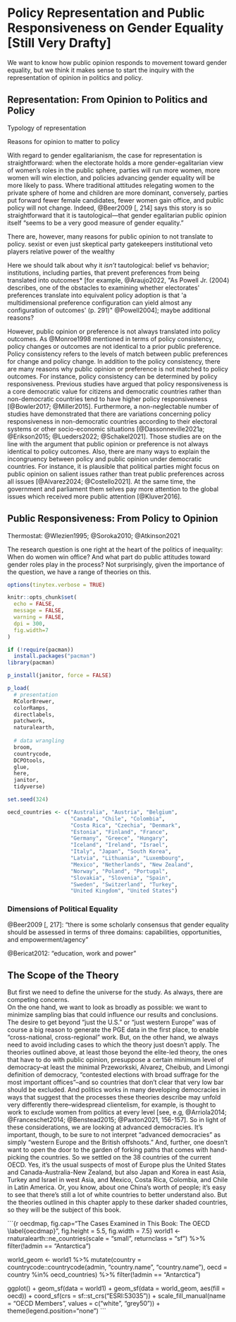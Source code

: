 # Policy Representation and Public Responsiveness on Gender Equality [Still Very Drafty]

We want to know how public opinion responds to movement toward gender equality, but we think it makes sense to start the inquiry with the representation of opinion in politics and policy. 

## Representation: From Opinion to Politics and Policy

Typology of representation

Reasons for opinion to matter to policy

With regard to gender egalitarianism, the case for representation is straightforward: when the electorate holds a more gender-egalitarian view of women's roles in the public sphere, parties will run more women, more women will win election, and policies advancing gender equality will be more likely to pass.
Where traditional attitudes relegating women to the private sphere of home and children are more dominant, conversely, parties put forward fewer female candidates, fewer women gain office, and public policy will not change.
Indeed, @Beer2009 [, 214] says this story is so straightforward that it is tautological---that gender egalitarian public opinion itself "seems to be a very good measure of gender equality."

There are, however, many reasons for public opinion to not translate to policy.
sexist or even just skeptical party gatekeepers
institutional veto players
relative power of the wealthy

Here we should talk about why it _isn't_ tautological: belief vs behavior; institutions, including parties, that prevent preferences from being translated into outcomes* [for example, @Araujo2022, "As Powell Jr. (2004) describes, one of the obstacles to examining whether electorates' preferences translate into equivalent policy adoption is that 'a multidimensional preference configuration can yield almost any configuration of outcomes' (p. 291)" @Powell2004]; maybe additional reasons?

However, public opinion or preference is not always translated into policy outcomes. As @Monroe1998 mentioned in terms of policy consistency, policy changes or outcomes are not identical to a prior public preference. Policy consistency refers to the levels of match between public preferences for change and policy change.
In addition to the policy consistency, there are many reasons why public opinion or preference is not matched to policy outcomes. For instance, policy consistency can be determined by policy responsiveness. Previous studies have argued that policy responsiveness is a core democratic value for citizens and democratic countries rather than non-democratic countries tend to have higher policy responsiveness [@Bowler2017; @Miller2015]. Furthermore, a non-neglectable number of studies have demonstrated that there are variations concerning policy responsiveness in non-democratic countries according to their electoral systems or other socio-economic situations [@Dassonneville2021a; @Erikson2015; @Lueders2022; @Schakel2021]. Those studies are on the line with the argument that public opinion or preference is not always identical to policy outcomes. 
Also, there are many ways to explain the incongruency between policy and public opinion under democratic countries. For instance, it is plausible that political parties might focus on public opinion on salient issues rather than treat public preferences across all issues [@Alvarez2024; @Costello2021]. At the same time, the government and parliament them selves pay more attention to the global issues which received more public attention [@Kluver2016].


## Public Responsiveness: From Policy to Opinion

Thermostat: @Wlezien1995; @Soroka2010; @Atkinson2021

The research question is one right at the heart of the politics of inequality: When do women win office? And what part do public attitudes toward gender roles play in the process?
Not surprisingly, given the importance of the question, we have a range of theories on this.


```r
options(tinytex.verbose = TRUE)

knitr::opts_chunk$set(
  echo = FALSE,
  message = FALSE,
  warning = FALSE,
  dpi = 300,
  fig.width=7
)

if (!require(pacman))
  install.packages("pacman")
library(pacman)

p_install(janitor, force = FALSE)

p_load(
  # presentation
  RColorBrewer,
  colorRamps,
  directlabels,
  patchwork,
  naturalearth,
  
  # data wrangling
  broom,
  countrycode,
  DCPOtools,
  glue,
  here,
  janitor,
  tidyverse)

set.seed(324)

oecd_countries <- c("Australia", "Austria", "Belgium",
                    "Canada", "Chile", "Colombia",
                    "Costa Rica", "Czechia", "Denmark",
                    "Estonia", "Finland", "France", 
                    "Germany", "Greece", "Hungary",
                    "Iceland", "Ireland", "Israel",
                    "Italy", "Japan", "South Korea",
                    "Latvia", "Lithuania", "Luxembourg",
                    "Mexico", "Netherlands", "New Zealand",
                    "Norway", "Poland", "Portugal", 
                    "Slovakia", "Slovenia", "Spain",
                    "Sweden", "Switzerland", "Turkey", 
                    "United Kingdom", "United States")
```









### Dimensions of Political Equality
@Beer2009 [, 217]: "there is some scholarly consensus that gender equality should be assessed in terms of three domains: capabilities, opportunities, and empowerment/agency"

@Bericat2012: "education, work and power"


## The Scope of the Theory
But first we need to define the universe for the study.
As always, there are competing concerns.  
On the one hand, we want to look as broadly as possible: we want to minimize sampling bias that could influence our results and conclusions.
The desire to get beyond "just the U.S." or "just western Europe" was of course a big reason to generate the PGE data in the first place, to enable "cross-national, cross-regional" work.
But, on the other hand, we always need to avoid including cases to which the theory just doesn't apply.
The theories outlined above, at least those beyond the elite-led theory, the ones that have to do with public opinion, presuppose a certain minimum level of democracy--at least the minimal Przeworkski, Alvarez, Cheibub, and Limongi definition of democracy, "contested elections with broad suffrage for the most important offices"--and so countries that don't clear that very low bar should be excluded.
And politics works in many developing democracies in ways that suggest that the processes these theories describe may unfold very differently there--widespread clientelism, for example, is thought to work to exclude women from politics at every level [see, e.g, @Arriola2014; @Franceschet2014; @Benstead2015; @Paxton2021, 156-157].
So in light of these considerations, we are looking at advanced democracies.
It's important, though, to be sure to not interpret "advanced democracies" as simply "western Europe and the British offshoots."
And, further, one doesn't want to open the door to the garden of forking paths that comes with hand-picking the countries.
So we settled on the 38 countries of the current OECD.
Yes, it's the usual suspects of most of Europe plus the United States and 
Canada-Australia-New Zealand, but also Japan and Korea in east Asia, Turkey and Israel in west Asia, and Mexico, Costa Rica, Colombia, and Chile in Latin America.
Or, you know, about one China's worth of people; it's easy to see that there's still a lot of white countries to better understand also.
But the theories outlined in this chapter apply to these darker shaded countries, so they will be the subject of this book.

```{r oecdmap, fig.cap="The Cases Examined in This Book: The OECD \\label{oecdmap}", fig.height = 5.5, fig.width = 7.5}
world1 <- rnaturalearth::ne_countries(scale = "small", returnclass = "sf") %>%
    filter(!admin == "Antarctica")

world_geom <- world1 %>% 
  mutate(country = countrycode::countrycode(admin,
                                            "country.name",
                                            "country.name"),
         oecd = country %in% oecd_countries) %>% 
  filter(!admin == "Antarctica")

ggplot() +
  geom_sf(data = world1) +
  geom_sf(data = world_geom,
          aes(fill = oecd)) +
  coord_sf(crs = sf::st_crs("ESRI:53035")) +
  scale_fill_manual(name = "OECD Members", 
                    values = c("white", "grey50")) +
  theme(legend.position="none")
```
